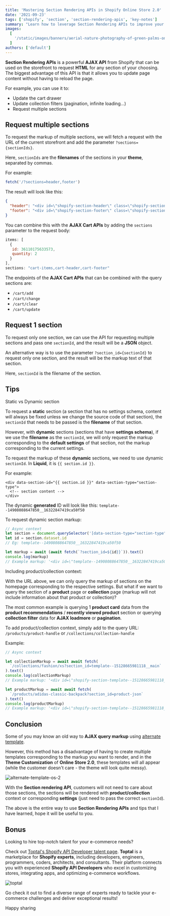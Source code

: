```yaml
---
title: 'Mastering Section Rendering APIs in Shopify Online Store 2.0'
date: '2021-09-23'
tags: ['shopify', 'section', 'section-rendering-apis', 'key-notes']
summary: "Learn how to leverage Section Rendering APIs to improve your Shopify store's performance and create dynamic, context-specific sections. Discover tips for querying dynamic section markup, including product and collection context"
images:
  [
    '/static/images/banners/aerial-nature-photography-of-green-palms-on-seashore-during-daytime__reallynattu__atSUvc1hMwk.jpeg',
  ]
authors: ['default']
---
```


**Section Rendering APIs** is a powerful **AJAX API** from Shopify that can be used on the storefront to request **HTML** for any section of your choosing.
The biggest advantage of this API is that it allows you to update page content without having to reload the page.

For example, you can use it to:

- Update the cart drawer
- Update collection filters (pagination, infinite loading...)
- Request multiple sections

## Request multiple sections

To request the markup of multiple sections, we will fetch a request with the URL of the current storefront and add the parameter `?sections={sectionIds}`.

Here, `sectionIds` are the **filenames** of the sections in your **theme**, separated by commas.

For example:

```javascript
fetch('/?sections=header,footer')
```

The result will look like this:

```json
{
  "header": "<div id=\"shopify-section-header\" class=\"shopify-section\">\n<!-- section content -->\n</div>",
  "footer": "<div id=\"shopify-section-footer\" class=\"shopify-section\">\n<!-- section content -->\n</div>"
}
```

You can combine this with the **AJAX Cart APIs** by adding the `sections` parameter to the request body:

```javascript
items: [
  {
   id: 36110175633573,
   quantity: 2
  }
],
sections: "cart-items,cart-header,cart-footer"
```

The endpoints of the **AJAX Cart APIs** that can be combined with the query sections are:

- `/cart/add`
- `/cart/change`
- `/cart/clear`
- `/cart/update`

## Request 1 section

To request only one section, we can use the API for requesting multiple sections and pass one `sectionId`, and the result will be a **JSON** object.

An alternative way is to use the parameter `?section_id={sectionId}` to request only one section, and the result will be the markup text of that section.

Here, `sectionId` is the filename of the section.

## Tips

<Twemoji emoji="keycap-1" /> Static vs Dynamic section

To request a **static** section (a section that has no settings schema, content will always be fixed unless we change the source code of that section), the `sectionId` that needs to be passed is the **filename** of that section.

However, with **dynamic** sections (sections that have **settings schema**), if we use the **filename** as the `sectionId`, we will only request the markup corresponding to the **default settings** of that section, not the markup corresponding to the current settings.

To request the markup of these **dynamic** sections, we need to use dynamic `sectionId`. In **Liquid**, it is `{{ section.id }}`.

For example:

```html:section-type.liquid
<div data-section-id="{{ section.id }}" data-section-type="section-type">
  <!-- section content -->
</div>
```

The dynamic **generated** ID will look like this: `template--14908088647850__16322847419ca50f50`

To request dynamic section markup:

```js
// Async context
let section = document.querySelector('[data-section-type="section-type"]')
let id = section.dataset.id
// Eg: template--14908088647850__16322847419ca50f50

let markup = await (await fetch(`?section_id=${id}}`)).text()
console.log(markup)
// Example markup: '<div id=\"template--14908088647850__16322847419ca50f50\">\n<!-- section content -->\n</div>''
```

<Twemoji emoji="keycap-2" /> Including product/collection context:

With the URL above, we can only query the markup of sections on the homepage corresponding to the respective settings. But what if we want to query the section of a **product** page or **collection** page (markup will not include information about that product or collection)?

The most common example is querying 1 **product card** data from the **product recommendations** / **recently viewed product** section or querying **collection filter** data for **AJAX loadmore** or **pagination**.

To add product/collection context, simply add to the query URL: `/products/product-handle` or `/collections/collection-handle`

Example:

```javascript
// Async context

let collectionMarkup = await await fetch(
  `/collections/fashion/xs?section_id=template--15128665981118__main`
).text()
console.log(collectionMarkup)
// Example markup: '<div id=\"shopify-section-template--15128665981118__main\">\n<!-- section content -->\n</div>''

let productMarkup = await await fetch(
  `/products/adidas-classic-backpack?section_id=product-json`
).text()
console.log(productMarkup)
// Example markup: '<div id=\"shopify-section-template--15128665981118__main\">\n<!-- section content -->\n</div>''
```

## Conclusion

Some of you may know an old way to **AJAX query markup** using [alternate template](https://www.shopify.com/partners/blog/shopify-alternate-templates).

However, this method has a disadvantage of having to create multiple templates corresponding to the markup you want to render, and in the **Theme Customization** of **Online Store 2.0**, these templates will all appear (while the customer doesn't care - the theme will look quite messy).

![alternate-template-os-2](/static/images/alternate-template-os-2.png)

With the **Section rendering API**, customers will not need to care about those sections, the sections will be rendered with **product/collection** context or corresponding **settings** (just need to pass the correct `sectionId`).

The above is the entire way to use **Section Rendering APIs** and tips that I have learned, hope it will be useful to you.

## Bonus

Looking to hire top-notch talent for your e-commerce needs? <Twemoji emoji="man-technologist" />

Check out [Toptal's Shopify API Developer talent page](https://www.toptal.com/shopify-api).
**Toptal** is a marketplace for **Shopify experts**, including developers, engineers, programmers, coders, architects, and consultants.
Their platform connects you with experienced **Shopify API Developers** who excel in customizing stores, integrating apps, and optimizing e-commerce workflows.

![toptal](/static/images/toptal.png)

Go check it out to find a diverse range of experts ready to tackle your e-commerce challenges and deliver exceptional results!

Happy sharing <Twemoji emoji="clinking-beer-mugs" />
